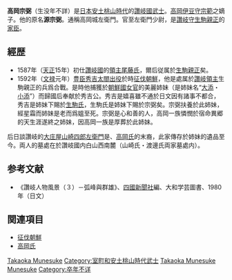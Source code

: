 {{粗劣翻譯|ja:高岡宗弼}}
'''高岡宗弼'''（生没年不詳）是[[日本|日本]][[安土桃山時代|安土桃山時代]]的[[讚岐國|讚岐國]][[武士|武士]]。[[高岡宗範|高岡伊豆守宗範]]之嫡子。他的原名'''源宗弼'''。通稱高岡城左衛門。官至左衛門少尉，是[[讚岐守|讚岐守]][[生駒親正|生駒親正]]的[[武士|家臣]]。

== 經歴 ==
*1587年（[[天正_(日本)|天正]]15年）初仕[[讚岐國|讚岐國]]的[[大名_(称谓)|領主]][[尾藤氏|尾藤氏]]，爾后従属於[[生駒親正|生駒親正]]矣。
*1592年（[[文禄|文禄]]元年）[[豊臣秀吉|豊臣秀吉]][[太閤|太閤]][[萬曆朝鮮戰爭|出役]]於時[[萬曆朝鮮戰爭|征伐朝鮮]]，他是處属於[[讚岐國|讚岐]][[大名_(称谓)|領主]]生駒親正的兵爲合戰。是時他捕獲於[[朝鮮國|朝鮮國]][[女官|女官]]的美麗姉妹（是姉妹名“[[大添|大添]]・[[小添|小添]]”）而歸國后奉献於秀吉公。秀吉是嬉喜雖不通於日文因有諸事不都合，秀吉是姉妹下賜於[[生駒親正|生駒氏]]，生駒氏是姉妹下賜於宗弼矣。宗弼扶養於此姉妹，經星霜而姉妹是老而爲媼至死。宗弼是心和善的人，高岡一族憐憫於宿命異郷的天生涯遂終之姉妹，因高岡一族是厚葬於此姉妹。

后日談讚岐的[[大庄屋|大庄屋]][[山崎四郎左衛門|山崎四郎左衛門]]是、[[高岡氏|高岡氏]]的末裔，此家傳存於姉妹的遺品至今。両人的墓處在於讚岐國内白山西南麓（山崎氏・渡邊氏両家墓處内）。

== 参考文献 ==
*《讚岐人物風景（３）－弧峰與群雄》、[[四國新聞社|四國新聞社]]編、大和学芸圖書、1980年（日文）

== 関連項目 ==
* [[萬曆朝鮮戰爭|征伐朝鮮]]
* [[高岡氏|高岡氏]]

{{DEFAULTSORT:Takaoka Munesuke}}
{{Samurai-stub}}
[[Category:戰國武將|Takaoka Munesuke]]
[[Category:室町和安土桃山時代武士|Category:室町和安土桃山時代武士]]
[[Category:生年不详|Takaoka Munesuke]]
[[Category:高岡氏|Munesuke]]
[[Category:卒年不详|Category:卒年不详]]